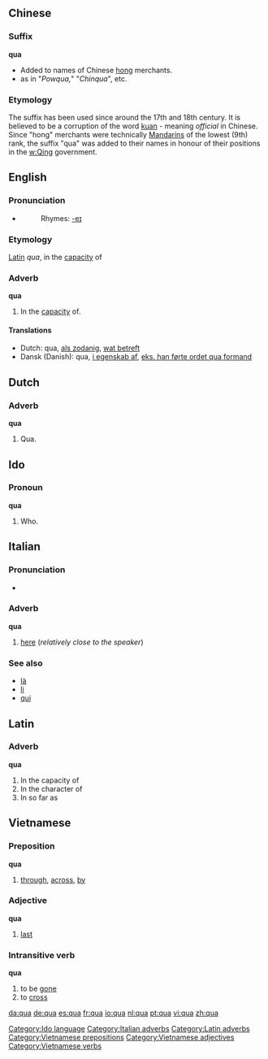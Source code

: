 ==Chinese==
===Suffix===
'''qua'''

*Added to names of Chinese [[hong]] merchants.
*as in "''Powqua,''" "''Chinqua''", etc.  

===Etymology===
The suffix has been used since around the 17th and 18th century. It is believed to be a corruption of the word [[kuan]] - meaning ''official'' in Chinese.  Since "hong" merchants were technically [[Mandarin]]s of the lowest (9th) rank, the suffix "qua" was added to their names in honour of their positions in the [[w:Qing]] government.

==English==

===Pronunciation===
*{{IPA|/kwɑː/}}
*:Rhymes: [[Rhymes:English:-eɪ|-eɪ]]

===Etymology===
[[Latin]] ''qua'', in the [[capacity]] of

===Adverb===
'''qua'''

# In the [[capacity]] of.

====Translations====
{{top}}
*Dutch: qua, [[als zodanig]], [[wat betreft]]
*Dansk (Danish): qua, [[i egenskab af]], [[eks. han førte ordet qua formand]]
{{mid}}
{{bottom}}

==Dutch==

===Adverb===
'''qua'''

# Qua.

==Ido==

===Pronoun===
'''qua'''

# Who.

[[Category:Ido language]]

==Italian==

===Pronunciation===
*{{IPA|/kwa/}}

===Adverb===
'''qua'''

# [[here]] (''relatively close to the speaker'') <!--can't remember whether this is true, or whether this applies to "qui" instead-->

===See also===
*[[là#Italian|là]]
*[[li#Italian|li]]
*[[qui#Italian|qui]]

==Latin==

===Adverb===
'''qua'''

# In the capacity of
# In the character of
# In so far as

==Vietnamese==
===Preposition===
'''qua'''
# [[through]], [[across]], [[by]]

===Adjective===
'''qua'''
# [[last#Adjective|last]]

===Intransitive verb===
'''qua'''
# to be [[gone]]
# to [[cross#Verb|cross]]

[[Category:Italian adverbs]]
[[Category:Latin adverbs]]
[[Category:Vietnamese prepositions]]
[[Category:Vietnamese adjectives]]
[[Category:Vietnamese verbs]]

[[da:qua]]
[[de:qua]]
[[es:qua]]
[[fr:qua]]
[[io:qua]]
[[nl:qua]]
[[pt:qua]]
[[vi:qua]]
[[zh:qua]]